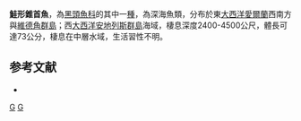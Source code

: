 {{Speciesbox
| taxon = Conocara salmoneum
| status = NE
| status_system = IUCN3.1
| binomial_authority = [[Gill|Gill]] & [[Townsend|Townsend]], 1897
| synonyms =  *''Ericara salmonea'', Gill & Townsend, 1897
*''Conocara salmonea'', Gill & Townsend, 1897
}}

'''鮭形錐首魚'''，為[[黑頭魚科|黑頭魚科]]的其中一[[種|種]]，為深海魚類，分布於東[[大西洋|大西洋]][[愛爾蘭|愛爾蘭]]西南方與[[維德角群島|維德角群島]]；西[[大西洋|大西洋]][[安地列斯群島|安地列斯群島]]海域，棲息深度2400-4500公尺，體長可達73公分，棲息在中層水域，生活習性不明。

==参考文献==
*{{FishBase_species|genus=Conocara|species=salmoneum|year=2015|month=9}}

{{taxonbar}}
[[Category:_1897年描述的鱼类|G]]
[[Category:錐首魚屬|G]]